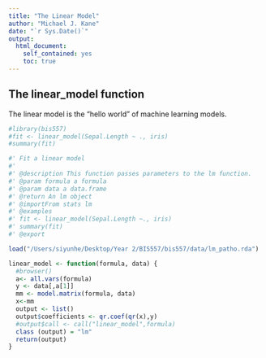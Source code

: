 ```yaml
---
title: "The Linear Model"
author: "Michael J. Kane"
date: "`r Sys.Date()`"
output:
  html_document:
    self_contained: yes
    toc: true
---
```

<!--
%\VignetteEngine{knitr::rmarkdown}
%\VignetteIndexEntry{The liner model vignette}
-->

## The linear_model function

The linear model is the "hello world" of machine learning models.

```r
#library(bis557)
#fit <- linear_model(Sepal.Length ~ ., iris)
#summary(fit)

#' Fit a linear model
#'
#' @description This function passes parameters to the lm function.
#' @param formula a formula
#' @param data a data.frame
#' @return An lm object
#' @importFrom stats lm
#' @examples
#' fit <- linear_model(Sepal.Length ~., iris)
#' summary(fit)
#' @export

load("/Users/siyunhe/Desktop/Year 2/BIS557/bis557/data/lm_patho.rda")

linear_model <- function(formula, data) {
  #browser()
  a<- all.vars(formula)
  y <- data[,a[1]]
  mm <- model.matrix(formula, data)
  x<-mm
  output <- list()
  output$coefficients <- qr.coef(qr(x),y)
  #output$call <- call("linear_model",formula)
  class (output) = "lm"
  return(output)
}
```
